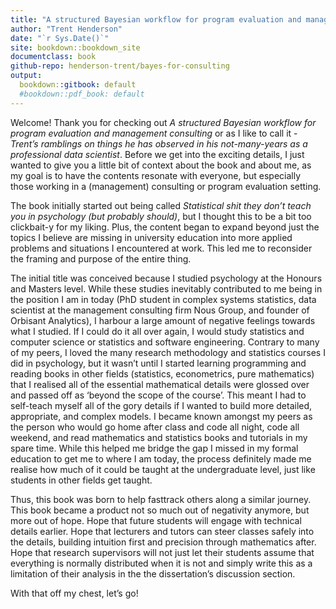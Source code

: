 --- 
title: "A structured Bayesian workflow for program evaluation and management consulting"
author: "Trent Henderson"
date: "`r Sys.Date()`"
site: bookdown::bookdown_site
documentclass: book
github-repo: henderson-trent/bayes-for-consulting
output:
  bookdown::gitbook: default
  #bookdown::pdf_book: default
---

Welcome! Thank you for checking out *A structured Bayesian workflow for program evaluation and management consulting* or as I like to call it - *Trent's ramblings on things he has observed in his not-many-years as a professional data scientist*. Before we get into the exciting details, I just wanted to give you a little bit of context about the book and about me, as my goal is to have the contents resonate with everyone, but especially those working in a (management) consulting or program evaluation setting.

The book initially started out being called *Statistical shit they don't teach you in psychology (but probably should)*, but I thought this to be a bit too clickbait-y for my liking. Plus, the content began to expand beyond just the topics I believe are missing in university education into more applied problems and situations I encountered at work. This led me to reconsider the framing and purpose of the entire thing.

The initial title was conceived because I studied psychology at the Honours and Masters level. While these studies inevitably contributed to me being in the position I am in today (PhD student in complex systems statistics, data scientist at the management consulting firm Nous Group, and founder of Orbisant Analytics), I harbour a large amount of negative feelings towards what I studied. If I could do it all over again, I would study statistics and computer science or statistics and software engineering. Contrary to many of my peers, I loved the many research methodology and statistics courses I did in psychology, but it wasn't until I started learning programming and reading books in other fields (statistics, econometrics, pure mathematics) that I realised all of the essential mathematical details were glossed over and passed off as 'beyond the scope of the course'. This meant I had to self-teach myself all of the gory details if I wanted to build more detailed, appropriate, and complex models. I became known amongst my peers as the person who would go home after class and code all night, code all weekend, and read mathematics and statistics books and tutorials in my spare time. While this helped me bridge the gap I missed in my formal education to get me to where I am today, the process definitely made me realise how much of it could be taught at the undergraduate level, just like students in other fields get taught.

Thus, this book was born to help fasttrack others along a similar journey. This book became a product not so much out of negativity anymore, but more out of hope. Hope that future students will engage with technical details earlier. Hope that lecturers and tutors can steer classes safely into the details, building intuition first and precision through mathematics after. Hope that research supervisors will not just let their students assume that everything is normally distributed when it is not and simply write this as a limitation of their analysis in the the dissertation's discussion section.

With that off my chest, let's go!

